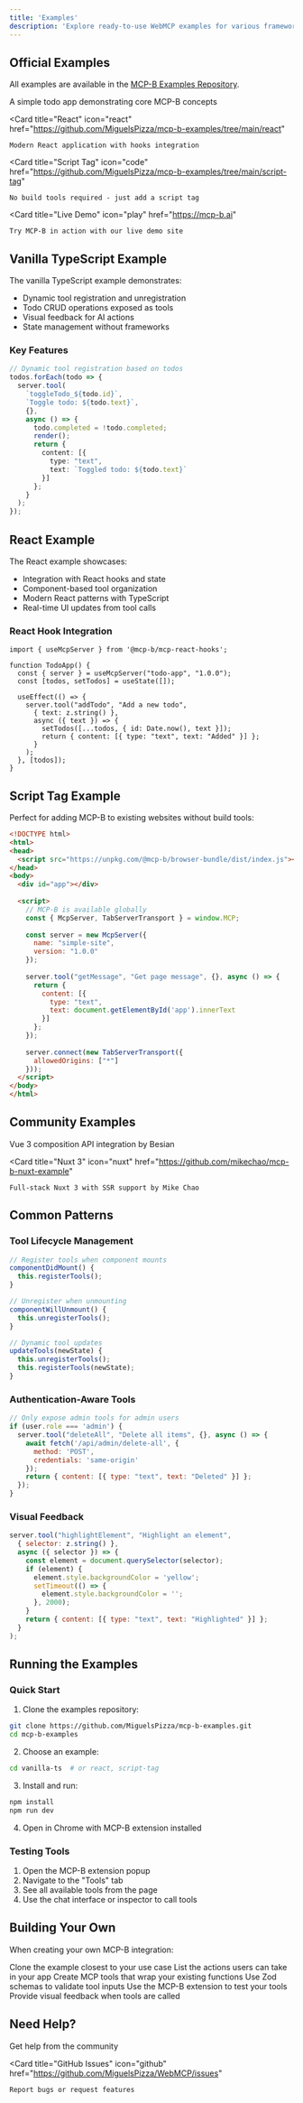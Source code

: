 ```yaml
---
title: 'Examples'
description: 'Explore ready-to-use WebMCP examples for various frameworks and use cases'
---
```


## Official Examples

All examples are available in the [MCP-B Examples Repository](https://github.com/MiguelsPizza/mcp-b-examples).

<CardGroup cols={2}>
  <Card
    title="Vanilla TypeScript"
    icon="js"
    href="https://github.com/MiguelsPizza/mcp-b-examples/tree/main/vanilla-ts"
  >
    A simple todo app demonstrating core MCP-B concepts
  </Card>
  
  <Card
    title="React"
    icon="react"
    href="https://github.com/MiguelsPizza/mcp-b-examples/tree/main/react"
  >
    Modern React application with hooks integration
  </Card>
  
  <Card
    title="Script Tag"
    icon="code"
    href="https://github.com/MiguelsPizza/mcp-b-examples/tree/main/script-tag"
  >
    No build tools required - just add a script tag
  </Card>
  
  <Card
    title="Live Demo"
    icon="play"
    href="https://mcp-b.ai"
  >
    Try MCP-B in action with our live demo site
  </Card>
</CardGroup>

## Vanilla TypeScript Example

The vanilla TypeScript example demonstrates:
- Dynamic tool registration and unregistration
- Todo CRUD operations exposed as tools
- Visual feedback for AI actions
- State management without frameworks

### Key Features

```typescript
// Dynamic tool registration based on todos
todos.forEach(todo => {
  server.tool(
    `toggleTodo_${todo.id}`,
    `Toggle todo: ${todo.text}`,
    {},
    async () => {
      todo.completed = !todo.completed;
      render();
      return {
        content: [{
          type: "text",
          text: `Toggled todo: ${todo.text}`
        }]
      };
    }
  );
});
```

## React Example

The React example showcases:
- Integration with React hooks and state
- Component-based tool organization
- Modern React patterns with TypeScript
- Real-time UI updates from tool calls

### React Hook Integration

```tsx
import { useMcpServer } from '@mcp-b/mcp-react-hooks';

function TodoApp() {
  const { server } = useMcpServer("todo-app", "1.0.0");
  const [todos, setTodos] = useState([]);
  
  useEffect(() => {
    server.tool("addTodo", "Add a new todo", 
      { text: z.string() },
      async ({ text }) => {
        setTodos([...todos, { id: Date.now(), text }]);
        return { content: [{ type: "text", text: "Added" }] };
      }
    );
  }, [todos]);
}
```

## Script Tag Example

Perfect for adding MCP-B to existing websites without build tools:

```html
<!DOCTYPE html>
<html>
<head>
  <script src="https://unpkg.com/@mcp-b/browser-bundle/dist/index.js"></script>
</head>
<body>
  <div id="app"></div>
  
  <script>
    // MCP-B is available globally
    const { McpServer, TabServerTransport } = window.MCP;
    
    const server = new McpServer({
      name: "simple-site",
      version: "1.0.0"
    });
    
    server.tool("getMessage", "Get page message", {}, async () => {
      return {
        content: [{
          type: "text",
          text: document.getElementById('app').innerText
        }]
      };
    });
    
    server.connect(new TabServerTransport({ 
      allowedOrigins: ["*"] 
    }));
  </script>
</body>
</html>
```

## Community Examples

<CardGroup cols={2}>
  <Card
    title="Vue.js"
    icon="vuejs"
    href="https://github.com/besian/mcp-b-vue-example"
  >
    Vue 3 composition API integration by Besian
  </Card>
  
  <Card
    title="Nuxt 3"
    icon="nuxt"
    href="https://github.com/mikechao/mcp-b-nuxt-example"
  >
    Full-stack Nuxt 3 with SSR support by Mike Chao
  </Card>
</CardGroup>

## Common Patterns

### Tool Lifecycle Management

```javascript
// Register tools when component mounts
componentDidMount() {
  this.registerTools();
}

// Unregister when unmounting
componentWillUnmount() {
  this.unregisterTools();
}

// Dynamic tool updates
updateTools(newState) {
  this.unregisterTools();
  this.registerTools(newState);
}
```

### Authentication-Aware Tools

```javascript
// Only expose admin tools for admin users
if (user.role === 'admin') {
  server.tool("deleteAll", "Delete all items", {}, async () => {
    await fetch('/api/admin/delete-all', {
      method: 'POST',
      credentials: 'same-origin'
    });
    return { content: [{ type: "text", text: "Deleted" }] };
  });
}
```

### Visual Feedback

```javascript
server.tool("highlightElement", "Highlight an element", 
  { selector: z.string() },
  async ({ selector }) => {
    const element = document.querySelector(selector);
    if (element) {
      element.style.backgroundColor = 'yellow';
      setTimeout(() => {
        element.style.backgroundColor = '';
      }, 2000);
    }
    return { content: [{ type: "text", text: "Highlighted" }] };
  }
);
```

## Running the Examples

### Quick Start

1. Clone the examples repository:
```bash
git clone https://github.com/MiguelsPizza/mcp-b-examples.git
cd mcp-b-examples
```

2. Choose an example:
```bash
cd vanilla-ts  # or react, script-tag
```

3. Install and run:
```bash
npm install
npm run dev
```

4. Open in Chrome with MCP-B extension installed

### Testing Tools

1. Open the MCP-B extension popup
2. Navigate to the "Tools" tab
3. See all available tools from the page
4. Use the chat interface or inspector to call tools

## Building Your Own

When creating your own MCP-B integration:

<Steps>
  <Step title="Start with an example">
    Clone the example closest to your use case
  </Step>
  
  <Step title="Identify existing functionality">
    List the actions users can take in your app
  </Step>
  
  <Step title="Wrap as tools">
    Create MCP tools that wrap your existing functions
  </Step>
  
  <Step title="Add validation">
    Use Zod schemas to validate tool inputs
  </Step>
  
  <Step title="Test with extension">
    Use the MCP-B extension to test your tools
  </Step>
  
  <Step title="Add feedback">
    Provide visual feedback when tools are called
  </Step>
</Steps>

## Need Help?

<CardGroup>
  <Card
    title="Discord Community"
    icon="discord"
    href="https://discord.gg/your-discord"
  >
    Get help from the community
  </Card>
  
  <Card
    title="GitHub Issues"
    icon="github"
    href="https://github.com/MiguelsPizza/WebMCP/issues"
  >
    Report bugs or request features
  </Card>
</CardGroup>